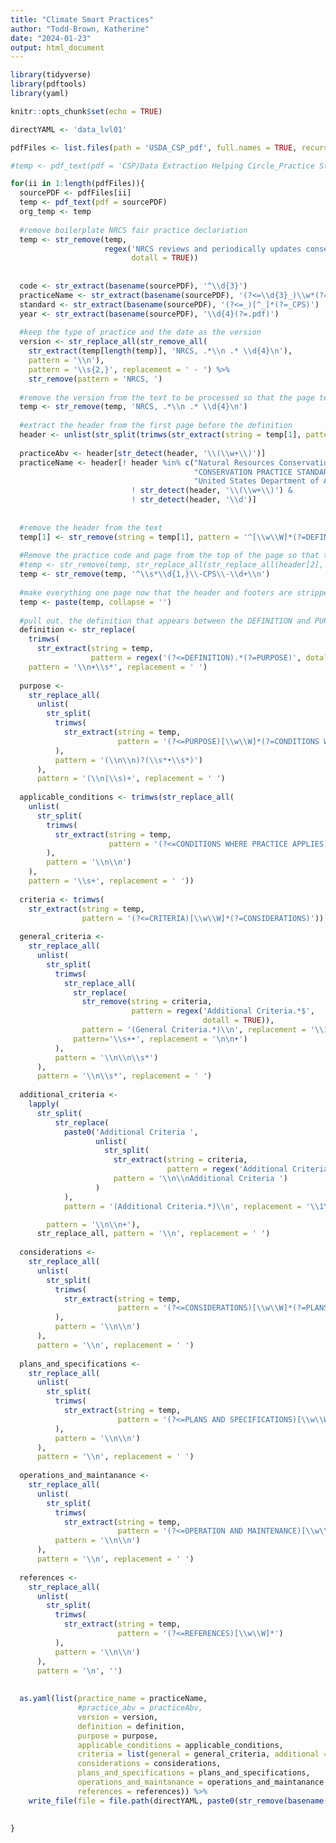 ```yaml
---
title: "Climate Smart Practices"
author: "Todd-Brown, Katherine"
date: "2024-01-23"
output: html_document
---
```


```r
library(tidyverse)
library(pdftools)
library(yaml)

knitr::opts_chunk$set(echo = TRUE)
```

```r
directYAML <- 'data_lvl01'

pdfFiles <- list.files(path = 'USDA_CSP_pdf', full.names = TRUE, recursive = TRUE)

#temp <- pdf_text(pdf = 'CSP/Data Extraction Helping Circle_Practice Standards and Deviations/311_Alley Cropping/311_PI_CPS_Alley_Cropping_2018.pdf')

for(ii in 1:length(pdfFiles)){
  sourcePDF <- pdfFiles[ii]
  temp <- pdf_text(pdf = sourcePDF)
  org_temp <- temp
  
  #remove boilerplate NRCS fair practice declariation
  temp <- str_remove(temp, 
                     regex('NRCS reviews and periodically updates conservation practice standards.*$', 
                           dotall = TRUE))
  
  
  code <- str_extract(basename(sourcePDF), '^\\d{3}')
  practiceName <- str_extract(basename(sourcePDF), '(?<=\\d{3}_)\\w*(?=_\\w+_CPS)')
  standard <- str_extract(basename(sourcePDF), '(?<=_)[^_]*(?=_CPS)')
  year <- str_extract(basename(sourcePDF), '\\d{4}(?=.pdf)')
  
  #keep the type of practice and the date as the version
  version <- str_replace_all(str_remove_all(
    str_extract(temp[length(temp)], 'NRCS, .*\\n .* \\d{4}\n'),
    pattern = '\\n'),
    pattern = '\\s{2,}', replacement = ' - ') %>%
    str_remove(pattern = 'NRCS, ')
  
  #remove the version from the text to be processed so that the page text wraps
  temp <- str_remove(temp, 'NRCS, .*\\n .* \\d{4}\n')
  
  #extract the header from the first page before the definition
  header <- unlist(str_split(trimws(str_extract(string = temp[1], pattern = '^[\\w\\W]*(?=DEFINITION)')), pattern='\\n?\\n?\\s{2,}'))
  
  practiceAbv <- header[str_detect(header, '\\(\\w+\\)')]
  practiceName <- header[! header %in% c("Natural Resources Conservation Service",
                                         "CONSERVATION PRACTICE STANDARD",
                                         "United States Department of Agriculture") &
                           ! str_detect(header, '\\(\\w+\\)') &
                           ! str_detect(header, '\\d')]
  
  
  #remove the header from the text
  temp[1] <- str_remove(string = temp[1], pattern = '^[\\w\\W]*(?=DEFINITION)')
  
  #Remove the practice code and page from the top of the page so that the text wraps
  #temp <- str_remove(temp, str_replace_all(str_replace_all(header[2], '-', '\\.'), '\\d$', '\\\\d'))
  temp <- str_remove(temp, '^\\s*\\d{1,}\\-CPS\\-\\d+\\n')
  
  #make everything one page now that the header and footers are stripped out
  temp <- paste(temp, collapse = '')
  
  #pull out. the definition that appears between the DEFINITION and PURPOSE sections
  definition <- str_replace(
    trimws(
      str_extract(string = temp, 
                  pattern = regex('(?<=DEFINITION).*(?=PURPOSE)', dotall = TRUE))), 
    pattern = '\\n+\\s*', replacement = ' ')
  
  purpose <- 
    str_replace_all(
      unlist(
        str_split(
          trimws(
            str_extract(string = temp, 
                        pattern = '(?<=PURPOSE)[\\w\\W]*(?=CONDITIONS WHERE PRACTICE APPLIES)')
          ),
          pattern = '(\\n\\n)?(\\s*•\\s*)')
      ),
      pattern = '(\\n|\\s)+', replacement = ' ')
  
  applicable_conditions <- trimws(str_replace_all(
    unlist(
      str_split(
        trimws(
          str_extract(string = temp, 
                      pattern = '(?<=CONDITIONS WHERE PRACTICE APPLIES)[\\w\\W]*(?=CRITERIA)')
        ),
        pattern = '\\n\\n')
    ),
    pattern = '\\s+', replacement = ' '))
  
  criteria <- trimws(
    str_extract(string = temp, 
                pattern = '(?<=CRITERIA)[\\w\\W]*(?=CONSIDERATIONS)'))
  
  general_criteria <- 
    str_replace_all(
      unlist(
        str_split(
          trimws(
            str_replace_all(
              str_replace(
                str_remove(string = criteria,
                           pattern = regex('Additional Criteria.*$',
                                           dotall = TRUE)),
                pattern = '(General Criteria.*)\\n', replacement = '\\1\n\n'),
              pattern='\\s+•', replacement = '\n\n•')
          ),
          pattern = '\\n\\n\\s*')
      ),
      pattern = '\\n\\s*', replacement = ' ')
  
  additional_criteria <- 
    lapply(
      str_split(
          str_replace(
            paste0('Additional Criteria ', 
                   unlist(
                     str_split(
                       str_extract(string = criteria,
                                   pattern = regex('Additional Criteria.*$', dotall = TRUE)),
                       pattern = '\\n\\nAdditional Criteria ')
                   )
            ),
            pattern = '(Additional Criteria.*)\\n', replacement = '\\1\n\n'),

        pattern = '\\n\\n+'),
      str_replace_all, pattern = '\\n', replacement = ' ')
  
  considerations <- 
    str_replace_all(
      unlist(
        str_split(
          trimws(
            str_extract(string = temp, 
                        pattern = '(?<=CONSIDERATIONS)[\\w\\W]*(?=PLANS AND SPECIFICATIONS)')
          ),
          pattern = '\\n\\n')
      ),
      pattern = '\\n', replacement = ' ')
  
  plans_and_specifications <- 
    str_replace_all(
      unlist(
        str_split(
          trimws(
            str_extract(string = temp, 
                        pattern = '(?<=PLANS AND SPECIFICATIONS)[\\w\\W]*(?=OPERATION AND MAINTENANCE)')
          ),
          pattern = '\\n\\n')
      ),
      pattern = '\\n', replacement = ' ')
  
  operations_and_maintanance <- 
    str_replace_all(
      unlist(
        str_split(
          trimws(
            str_extract(string = temp, 
                        pattern = '(?<=OPERATION AND MAINTENANCE)[\\w\\W]*(?=REFERENCES)')),
          pattern = '\\n\\n')
      ),
      pattern = '\\n', replacement = ' ')
  
  references <- 
    str_replace_all(
      unlist(
        str_split(
          trimws(
            str_extract(string = temp, 
                        pattern = '(?<=REFERENCES)[\\w\\W]*')
          ),
          pattern = '\\n\\n')
      ),
      pattern = '\n', '')
  
  
  as.yaml(list(practice_name = practiceName,
               #practice_abv = practiceAbv,
               version = version,
               definition = definition,
               purpose = purpose,
               applicable_conditions = applicable_conditions,
               criteria = list(general = general_criteria, additional = additional_criteria),
               considerations = considerations,
               plans_and_specifications = plans_and_specifications,
               operations_and_maintanance = operations_and_maintanance,
               references = references)) %>%
    write_file(file = file.path(directYAML, paste0(str_remove(basename(sourcePDF), 'pdf'), 'yaml')))
 
  
}
```
